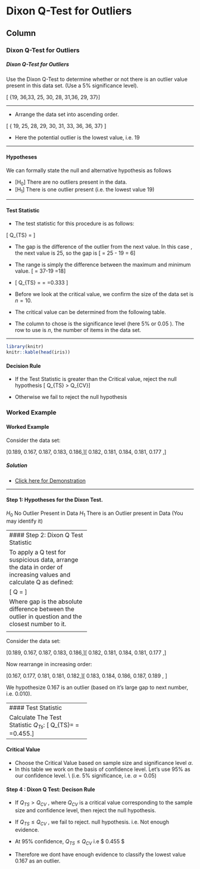 Dixon Q-Test for Outliers {data-navmenu="Testing Model Assumptions"}
=====================================

Column {.tabset}
-------------------------------------------------


### Dixon Q-Test for Outliers

<h5>Dixon Q-Test for Outliers</h5>

Use the Dixon Q-Test to determine whether or not there is an outlier value present in this data set.
(Use a 5% significance level).




\[ \{19, 36,33,  25, 30, 28, 31,36, 29, 37\}\]

<p>
--------------------------------------------------

*  Arrange the data set into ascending order.

\[ \{ 19, 25, 28, 29, 30, 31, 33, 36, 36, 37\} \]

*  Here the potential outlier is the lowest value, i.e. 19


--------------------------------------------

<h4> Hypotheses</h4>

We can formally state the null and alternative hypothesis as follows


* [H$_0$] There are no outliers present in the data.
* [H$_1$] There is one outlier present (i.e. the lowest value 19)


--------------------------------------------

<h4> Test Statistic</h4>

*  The test statistic for this procedure is as follows:

\[ Q_{TS} =  \frac{\mbox{Gap}}{\mbox{Range}} \]

*  The gap is the difference of the outlier from the next value. In this case , the next value is 25, so the gap is 
\[ \mbox{Gap} = 25 - 19 = 6\]
*  The range is simply the difference between the maximum and minimum value.
\[ \mbox{Range} = 37-19 =18\]

*  \[ Q_{TS} =  \frac{\mbox{Gap}}{\mbox{Range}} = \frac{6}{18} =0.333 \]


*  Before we look at the critical value, we confirm the size of the data set is $n=10$.

*   The critical value can be determined from the following table. 

* The column to chose is the significance level (here 5\% or 0.05 ). The row to use is $n$, the number of items in the data set.

-----------

\begin{tabular}{|c|c|c|c|}
\hline
$n$	&	$\alpha=0.10$	&	$\alpha=0.05$	&	$\alpha=0.01$	\\ \hline
3	&	0.941	&	0.970	&	0.994	\\ \hline
4	&	0.765	&	0.829	&	0.926	\\ \hline
5	&	0.642	&	0.710	&	0.821	\\ \hline
6	&	0.560	&	0.625	&	0.740	\\ \hline
7	&	0.507	&	0.568	&	0.680	\\ \hline
8	&	0.468	&	0.526	&	0.634	\\ \hline
9	&	0.437	&	0.493	&	0.598	\\ \hline
10	&	0.412	&	0.466	&	0.568	\\ \hline
11	&	0.392	&	0.444	&	0.542	\\ \hline
12	&	0.376	&	0.426	&	0.522	\\ \hline
13	&	0.361	&	0.410	&	0.503	\\ \hline
14	&	0.349	&	0.396	&	0.488	\\ \hline
15	&	0.338	&	0.384	&	0.475	\\ \hline

\end{tabular} 


```r
library(knitr)
knitr::kable(head(iris))
```


#### Decision Rule



*  If the Test Statistic is greater than the Critical value, reject the null hypothesis
\[ Q_{TS} > Q_{CV}\]

*  Otherwise we fail to reject the null hypothesis

### Worked Example

<h4> Worked Example </h4>
Consider the data set:

\[0.189,\ 0.167,\ 0.187,\ 0.183,\ 0.186,\]\[ 0.182,\ 0.181,\ 0.184,\ 0.181,\ 0.177 \,\]

<h5> Solution</h5> 
 
* <a href="https://youtu.be/C0KltVEk6c8">  Click here for Demonstration</a> 




-------------------------------------------------------------


#### Step 1: Hypotheses for the Dixon Test.


$H_0$ No Outlier Present in Data
$H_1$ There is an Outlier present in Data (You may identify it)

<p>
------------------------------
#### Step 2: Dixon Q Test Statistic

To apply a Q test for suspicious data, arrange the data in order of increasing values and calculate Q as defined:

\[ Q = \frac{\text{gap}}{\text{range}} \]

Where gap is the absolute difference between the outlier in question and the closest number to it. 

<p>
------------------------------

Consider the data set:

\[0.189,\ 0.167,\ 0.187,\ 0.183,\ 0.186,\]\[ 0.182,\ 0.181,\ 0.184,\ 0.181,\ 0.177 \,\]

Now rearrange in increasing order:

\[0.167,\ 0.177,\ 0.181,\ 0.181,\ 0.182,\]\[ 0.183,\ 0.184,\ 0.186,\ 0.187,\ 0.189 \, \]


We hypothesize 0.167 is an outlier (based on it's large gap to next number, i.e. 0.010). 
<p>
------------------------------
#### Test Statistic

Calculate The Test Statistic $Q_{Ts}$:
\[ Q_{TS}=\frac{\text{gap}}{\text{range}} = \frac{0.177-0.167}{0.189-0.167}=0.455.\]
<p>
------------------------------
#### Critical Value

* Choose the Critical Value based on sample size and significance level $\alpha$. \smallskip
* In this table we work on the basis of confidence level. \smallskip \item Let's use 95\% as our confidence level. \\ (i.e. 5\% significance, i.e. $\alpha=0.05)$ 

#### Step 4 : Dixon Q Test: Decison Rule

* If $Q_{TS} > Q_{CV}$ , where $Q_{CV}$ is a critical value corresponding to the sample size and confidence level, then reject the null hypothesis. 
*  If $Q_{TS} \leq Q_{CV}$ , we fail to reject. null hypothesis. i.e. Not enough evidence. \smallskip

* At 95\% confidence, $Q_{TS} \leq Q_{CV}$ i.e $ 0.455 \leq 0.466$ 
* Therefore we dont have enough evidence to classify the lowest value 0.167 as an outlier. 




